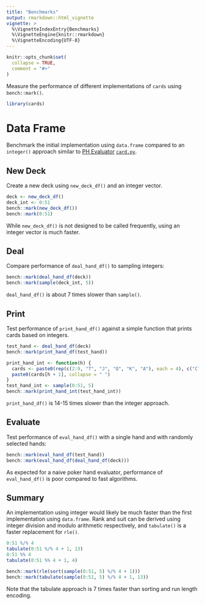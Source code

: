 ```yaml
---
title: "Benchmarks"
output: rmarkdown::html_vignette
vignette: >
  %\VignetteIndexEntry{Benchmarks}
  %\VignetteEngine{knitr::rmarkdown}
  %\VignetteEncoding{UTF-8}
---
```


```r
knitr::opts_chunk$set(
  collapse = TRUE,
  comment = "#>"
)
```

Measure the performance of different implementations of `cards` using `bench::mark()`.

```r
library(cards)
```

# Data Frame

Benchmark the initial implementation using `data.frame` compared to an `integer()` approach similar to [PH Evaluator](https://github.com/HenryRLee/PokerHandEvaluator) [`card.py`](https://github.com/HenryRLee/PokerHandEvaluator/blob/master/python/phevaluator/card.py).

## New Deck

Create a new deck using `new_deck_df()` and an integer vector.

```r
deck <- new_deck_df()
deck_int <- 0:51
bench::mark(new_deck_df())
bench::mark(0:51)
```

While `new_deck_df()` is not designed to be called frequently, using an integer vector is much faster.

## Deal

Compare performance of `deal_hand_df()` to sampling integers:

```r
bench::mark(deal_hand_df(deck))
bench::mark(sample(deck_int, 5))
```

`deal_hand_df()` is about 7 times slower than `sample()`.

## Print

Test performance of `print_hand_df()` against a simple function that prints cards based on integers.

```r
test_hand <- deal_hand_df(deck)
bench::mark(print_hand_df(test_hand))

print_hand_int <- function(h) {
  cards <- paste0(rep(c(2:9, "T", "J", "Q", "K", "A"), each = 4), c("C", "D", "H", "S"))
  paste0(cards[h + 1], collapse = " ")
}
test_hand_int <- sample(0:51, 5)
bench::mark(print_hand_int(test_hand_int))
```

`print_hand_df()` is 14-15 times slower than the integer approach.

## Evaluate

Test performance of `eval_hand_df()` with a single hand and with randomly selected hands:

```r
bench::mark(eval_hand_df(test_hand))
bench::mark(eval_hand_df(deal_hand_df(deck)))
```

As expected for a naive poker hand evaluator, performance of `eval_hand_df()` is poor compared to fast algorithms.

## Summary

An implementation using integer would likely be much faster than the first implementation using `data.frame`. Rank and suit can be derived using integer division and modulo arithmetic respectively, and `tabulate()` is a faster replacement for `rle()`.

```r
0:51 %/% 4
tabulate(0:51 %/% 4 + 1, 13)
0:51 %% 4
tabulate(0:51 %% 4 + 1, 4)

bench::mark(rle(sort(sample(0:51, 5) %/% 4 + 1)))
bench::mark(tabulate(sample(0:51, 5) %/% 4 + 1, 13))
```

Note that the tabulate approach is 7 times faster than sorting and run length encoding.
